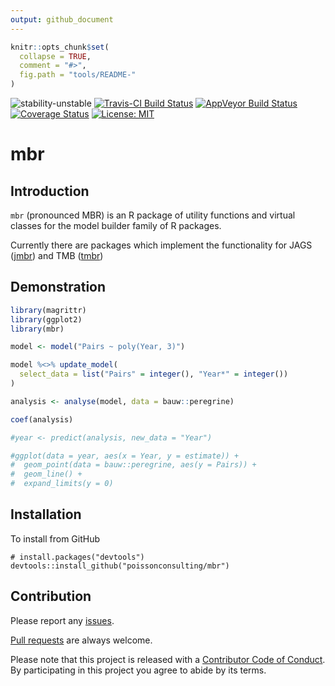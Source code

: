 ```yaml
---
output: github_document
---
```


<!-- README.md is generated from README.Rmd. Please edit that file -->

```r
knitr::opts_chunk$set(
  collapse = TRUE,
  comment = "#>",
  fig.path = "tools/README-"
)
```

![stability-unstable](https://img.shields.io/badge/stability-unstable-yellow.svg)
[![Travis-CI Build Status](https://travis-ci.org/poissonconsulting/mbr.svg?branch=master)](https://travis-ci.org/poissonconsulting/mbr)
[![AppVeyor Build Status](https://ci.appveyor.com/api/projects/status/github/poissonconsulting/mbr?branch=master&svg=true)](https://ci.appveyor.com/project/poissonconsulting/mbr)
[![Coverage Status](https://img.shields.io/codecov/c/github/poissonconsulting/mbr/master.svg)](https://codecov.io/github/poissonconsulting/mbr?branch=master)
[![License: MIT](https://img.shields.io/badge/License-MIT-blue.svg)](https://opensource.org/licenses/MIT)

# mbr

## Introduction

`mbr` (pronounced MBR) is an R package of utility functions and virtual classes for the model builder family of R packages.

Currently there are packages which implement the functionality for JAGS ([jmbr](https://github.com/poissonconsulting/jmbr)) and TMB ([tmbr](https://github.com/poissonconsulting/tmbr))

## Demonstration

```r
library(magrittr)
library(ggplot2)
library(mbr)
```

```r
model <- model("Pairs ~ poly(Year, 3)")

model %<>% update_model(
  select_data = list("Pairs" = integer(), "Year*" = integer())
)

analysis <- analyse(model, data = bauw::peregrine)

coef(analysis)
```

```r
#year <- predict(analysis, new_data = "Year")

#ggplot(data = year, aes(x = Year, y = estimate)) +
#  geom_point(data = bauw::peregrine, aes(y = Pairs)) +
#  geom_line() +
#  expand_limits(y = 0)
```

## Installation

To install from GitHub
```
# install.packages("devtools")
devtools::install_github("poissonconsulting/mbr")
```

## Contribution

Please report any [issues](https://github.com/poissonconsulting/mbr/issues).

[Pull requests](https://github.com/poissonconsulting/mbr/pulls) are always welcome.

Please note that this project is released with a [Contributor Code of Conduct](CONDUCT.md). By participating in this project you agree to abide by its terms.

